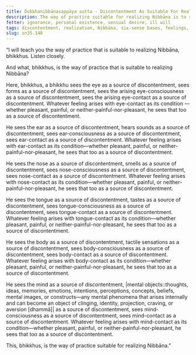 ```yaml
---
title: Dukkhanibbānasappāya sutta - Discontentment As Suitable For Realizing Nibbāna
description: The way of practice suitable for realizing Nibbāna is to see the six sense bases and their objects as sources of discontentment.
fetter: ignorance, personal existence, sensual desire, ill will
tags: discontentment, realization, Nibbāna, six-sense bases, feelings, pleasant, painful, neither-painful-nor-pleasant, sn, sn35-44, sn35
slug: sn35.148
---
```


“I will teach you the way of practice that is suitable to realizing Nibbāna, bhikkhus. Listen closely.

And what, bhikkhus, is the way of practice that is suitable to realizing Nibbāna?

Here, bhikkhus, a bhikkhu sees the eye as a source of discontentment, sees forms as a source of discontentment, sees the arising eye-consciousness as a source of discontentment, sees the arising eye-contact as a source of discontentment. Whatever feeling arises with eye-contact as its condition — whether pleasant, painful, or neither-painful-nor-pleasant, he sees that too as a source of discontentment.

He sees the ear as a source of discontentment, hears sounds as a source of discontentment, sees ear-consciousness as a source of discontentment, sees ear-contact as a source of discontentment. Whatever feeling arises with ear-contact as its condition—whether pleasant, painful, or neither-painful-nor-pleasant, he sees that too as a source of discontentment.

He sees the nose as a source of discontentment, smells as a source of discontentment, sees nose-consciousness as a source of discontentment, sees nose-contact as a source of discontentment. Whatever feeling arises with nose-contact as its condition—whether pleasant, painful, or neither-painful-nor-pleasant, he sees that too as a source of discontentment.

He sees the tongue as a source of discontentment, tastes as a source of discontentment, sees tongue-consciousness as a source of discontentment, sees tongue-contact as a source of discontentment. Whatever feeling arises with tongue-contact as its condition—whether pleasant, painful, or neither-painful-nor-pleasant, he sees that too as a source of discontentment.

He sees the body as a source of discontentment, tactile sensations as a source of discontentment, sees body-consciousness as a source of discontentment, sees body-contact as a source of discontentment. Whatever feeling arises with body-contact as its condition—whether pleasant, painful, or neither-painful-nor-pleasant, he sees that too as a source of discontentment.

He sees the mind as a source of discontentment, |mental objects::thoughts, ideas, memories, emotions, intentions, perceptions, concepts, beliefs, mental images, or constructs—any mental phenomena that arises internally and can become an object of clinging, identity, projection, craving, or aversion [dhammā]| as a source of discontentment, sees mind-consciousness as a source of discontentment, sees mind-contact as a source of discontentment. Whatever feeling arises with mind-contact as its condition—whether pleasant, painful, or neither-painful-nor-pleasant, he sees that too as a source of discontentment.

This, bhikkhus, is the way of practice suitable for realizing Nibbāna.”